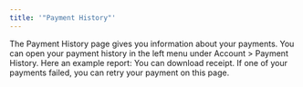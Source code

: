 ```yaml
---
title: '"Payment History"'
---
```

The Payment History page gives you information about your payments. You can open your
payment history in the left menu under Account > Payment History. Here an example
report:
You can download receipt. If one of your payments failed, you can retry your
payment on this page.